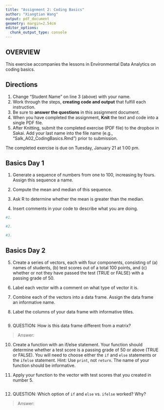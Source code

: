 ```yaml
---
title: "Assignment 2: Coding Basics"
author: "Xiangtian Wang"
output: pdf_document
geometry: margin=2.54cm
editor_options: 
  chunk_output_type: console
---
```


## OVERVIEW

This exercise accompanies the lessons in Environmental Data Analytics on coding basics. 

## Directions
1. Change "Student Name" on line 3 (above) with your name.
3. Work through the steps, **creating code and output** that fulfill each instruction.
4. Be sure to **answer the questions** in this assignment document.
6. When you have completed the assignment, **Knit** the text and code into a single PDF file.
8. After Knitting, submit the completed exercise (PDF file) to the dropbox in Sakai. Add your last name into the file name (e.g., "Salk_A02_CodingBasics.Rmd") prior to submission.

The completed exercise is due on Tuesday, January 21 at 1:00 pm.


## Basics Day 1

1. Generate a sequence of numbers from one to 100, increasing by fours. Assign this sequence a name. 

2. Compute the mean and median of this sequence. 

3. Ask R to determine whether the mean is greater than the median. 

4. Insert comments in your code to describe what you are doing.

```r
#1. 

#2. 

#3. 

```

## Basics Day 2

5. Create a series of vectors, each with four components, consisting of (a) names of students, (b) test scores out of a total 100 points, and (c) whether or not they have passed the test (TRUE or FALSE) with a passing grade of 50.

6. Label each vector with a comment on what type of vector it is.

7. Combine each of the vectors into a data frame. Assign the data frame an informative name.

8. Label the columns of your data frame with informative titles.

```r

```

9. QUESTION: How is this data frame different from a matrix?

> Answer: 

10. Create a function with an if/else statement. Your function should determine whether a test score is a passing grade of 50 or above (TRUE or FALSE). You will need to choose either the `if` and `else` statements or the `ifelse` statement. Hint: Use `print`, not `return`. The name of your function should be informative.

11. Apply your function to the vector with test scores that you created in number 5. 

```r

```

12. QUESTION: Which option of `if` and `else` vs. `ifelse` worked? Why?

> Answer: 
